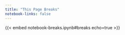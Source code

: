 ```yaml
---
title: "This Page Breaks"
notebook-links: false
---
```


{{< embed notebook-breaks.ipynb#breaks echo=true >}}
